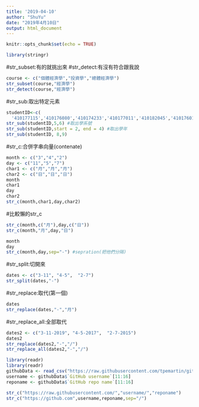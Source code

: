 ```yaml
---
title: '2019-04-10'
author: "ShuYu"
date: "2019年4月10日"
output: html_document
---
```


```r
knitr::opts_chunk$set(echo = TRUE)
```

```r
library(stringr)
```
#str_subset:有的就挑出來
#str_detect:有沒有符合跟我說
```r
course <- c("個體經濟學","投資學","總體經濟學")
str_subset(course,"經濟學")
str_detect(course,"經濟學")
```

#str_sub:取出特定元素
```r
studentID<-c(
  '410177115','410176080','410174233','410177011','410182045','410176014')
str_sub(studentID,5,6) #取出學系號
str_sub(studentID,start = 2, end = 4) #取出學年
str_sub(studentID, 8,9)
```

#str_c:合併字串向量(contenate)
```r
month <- c("3","4","2")
day <- c("11","5","7")
char1 <- c("月","月","月")
char2 <- c("日","日","日")
month
char1
day 
char2
str_c(month,char1,day,char2)
```

#比較懶的str_c
```r
str_c(month,c("月"),day,c("日"))
str_c(month,"月",day,"日")
```

```r
month
day
str_c(month,day,sep="-") #sepration(把他們分隔)
```

#str_split:切開來
```r
dates <- c("3-11", "4-5",  "2-7")
str_split(dates,"-")
```

#str_replace:取代(第一個)
```r
dates
str_replace(dates,"-","月")
```

#str_replace_all:全部取代
```r
dates2 <- c("3-11-2019", "4-5-2017",  "2-7-2015")
dates2
str_replace(dates2,"-","/")
str_replace_all(dates2,"-","/")
```

```r
library(readr)
library(readr)
githubData <- read_csv("https://raw.githubusercontent.com/tpemartin/github-data/master/githubData.csv")
username <- githubData$`GitHub username`[11:16]
reponame <- githubData$`GitHub repo name`[11:16]

str_c("https://raw.githubusercontent.com/","username/","reponame")
str_c("https://github.com",username,reponame,sep="/")
```






